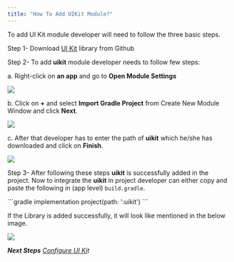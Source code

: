 ```yaml
---
title: "How To Add UIKit Module?"
---
```


To add UI Kit module developer will need to follow the three basic steps.

Step 1- Download [UI Kit](https://github.com/cometchat-pro/ui-kit/android) library from Github

Step 2- To add **uikit** module developer needs to follow few steps:

a. Right-click on **an app** and go to **Open Module Settings**

<Frame>
  <img src="/images/165d7f4e-1637063973-47a556063327eb6a8b08bdb73318e695.png" />
</Frame>

b. Click on **+** and select **Import Gradle Project** from Create New Module Window and click **Next**.

<Frame>
  <img src="/images/53c38405-1637063990-03f822a9dc94a1a7c7e760e7046541ad.png" />
</Frame>

c. After that developer has to enter the path of **uikit** which he/she has downloaded and click on **Finish**.

<Frame>
  <img src="/images/0128d7c4-1637064030-6c796522c0579f3192d8988627dd1265.png" />
</Frame>

Step 3- After following these steps **uikit** is successfully added in the project. Now to integrate the **uikit** in project developer can either copy and paste the following in (app level) `build.gradle`.

<Tabs>
<Tab title="build.gradle (app level)">
```gradle
implementation project(path: ':uikit')
```

</Tab>

</Tabs>

If the Library is added successfully, it will look like mentioned in the below image.

<Frame>
  <img src="/images/92066be8-1637064130-8b9ecfdf0bec299e4fb7aa1942674510.png" />
</Frame>

***Next Steps** [Configure UI Ki](/docs/ui-kit/android/v3/overview#configure-android-java-ui-kit-library)t*
